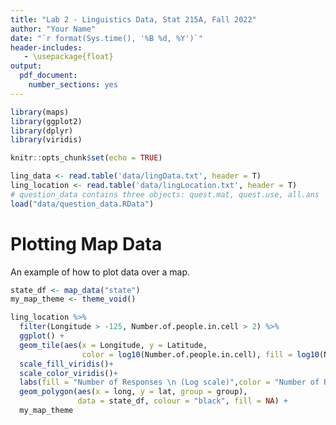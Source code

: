 ```yaml
---
title: "Lab 2 - Linguistics Data, Stat 215A, Fall 2022"
author: "Your Name"
date: "`r format(Sys.time(), '%B %d, %Y')`"
header-includes:
   - \usepackage{float}
output: 
  pdf_document: 
    number_sections: yes
---
```

```r
library(maps)
library(ggplot2)
library(dplyr)
library(viridis)

knitr::opts_chunk$set(echo = TRUE)
```


```r
ling_data <- read.table('data/lingData.txt', header = T)
ling_location <- read.table('data/lingLocation.txt', header = T)
# question_data contains three objects: quest.mat, quest.use, all.ans
load("data/question_data.RData")
```


# Plotting Map Data

An example of how to plot data over a map.

```r
state_df <- map_data("state")
my_map_theme <- theme_void()

ling_location %>%
  filter(Longitude > -125, Number.of.people.in.cell > 2) %>%
  ggplot() +
  geom_tile(aes(x = Longitude, y = Latitude,
                color = log10(Number.of.people.in.cell), fill = log10(Number.of.people.in.cell))) +
  scale_fill_viridis()+
  scale_color_viridis()+
  labs(fill = "Number of Responses \n (Log scale)",color = "Number of Responses \n (Log scale)")+
  geom_polygon(aes(x = long, y = lat, group = group),
               data = state_df, colour = "black", fill = NA) +
  my_map_theme


```
